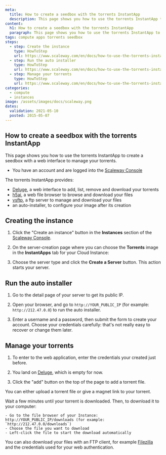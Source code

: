 ```yaml
---
meta:
  title: How to create a seedbox with the torrents InstantApp
  description: This page shows you how to use the torrents InstantApp to create a seedbox with a web interface to manage your torrents.
content:
  h1: How to create a seedbox with the torrents InstantApp
  paragraph: This page shows you how to use the torrents InstantApp to create a seedbox with a web interface to manage your torrents.
tags: compute apps torrents seedbox 
steps:
  - step: Create the instance
    type: HowToStep
    url: https://www.scaleway.com/en/docs/how-to-use-the-torrents-instant-apps/#-Create-the-instance
  - step: Run the auto installer
    type: HowToStep
    url: https://www.scaleway.com/en/docs/how-to-use-the-torrents-instant-apps/#-Run-the-auto-installer
  - step: Manage your torrents
    type: HowToStep
    url: https://www.scaleway.com/en/docs/how-to-use-the-torrents-instant-apps/#-Manage-your-torrents
categories:
  - compute
  - instances
image: /assets/images/docs/scaleway.png
dates:
  validation: 2021-05-10
  posted: 2015-05-07
---
```


## How to create a seedbox with the torrents InstantApp

This page shows you how to use the torrents InstantApp to create a seedbox with a web interface to manage your torrents.

<Message type="requirement">

- You have an account and are logged into the [Scaleway Console](https://console.scaleway.com)

</Message>

The torrents InstantApp provides:

- [Deluge](http://deluge-torrent.org/), a web interface to add, list, remove and download your torrents
- [h5ai](https://larsjung.de/h5ai/), a web file browser to browse and download your files
- [vsftp](https://security.appspot.com/vsftpd.html), a ftp server to manage and download your files
- an auto-installer, to configure your image after its creation

## Creating the instance

1. Click the "Create an instance" button in the **Instances** section of the [Scaleway Console](https://console.scaleway.com/instance/servers).

  <Lightbox src="scaleway-nc-new-server.png" alt="" />

2. On the server-creation page where you can choose the **Torrents** image in the **InstantApps** tab for your Cloud Instance:

  <Lightbox src="scaleway-nc-instantapps.png" alt="" />

3. Choose the server type and click the **Create a Server** button. This action starts your server.

## Run the auto installer

1. Go to the detail page of your server to get its public IP.

  <Lightbox src="scaleway-torrent-public-ip.png" alt="" />

2. Open your browser, and go to `http://YOUR_PUBLIC_IP` (for example: `http://212.47.0.0`) to run the auto installer.

  <Lightbox src="scaleway-torrents_autoinstaller.png" alt="" />

3. Enter a username and a password, then submit the form to create your account. Choose your credentials carefully: that's not really easy to recover or change them later.

## Manage your torrents

1. To enter to the web application, enter the credentials your created just before.

  <Lightbox src="scaleway-torrents_basic_auth.png" alt="" />

2. You land on [Deluge](http://deluge-torrent.org/), which is empty for now.

  <Lightbox src="scaleway-seedbox-deluge-interface.png" alt="" />

3. Click the "add" button on the top of the page to add a torrent file.

  You can either upload a torrent file or give a magnet link to your torrent.

  <Lightbox src="scaleway-deluge_add_torrent.png" alt="" />

  Wait a few minutes until your torrent is downloaded. Then, to download it to your computer:

  <Lightbox src="scaleway-deluge_interface_download.png" alt="" />

    - Go to the file browser of your Instance: http://YOUR_PUBLIC_IP/downloads (for example: `http://212.47.0.0/downloads`)
    - Choose the file you want to download
    - Left-click the file to start the download automatically

  <Lightbox src="scaleway-seedbox-download-file.png" alt="" />

  <Message type="tip">

  You can also download your files with an FTP client, for example [Filezilla](https://filezilla-project.org/) and the credentials used for your web authentication.

  </Message>

